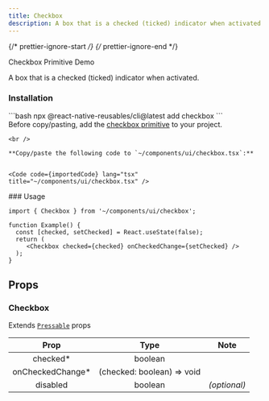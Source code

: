 ```yaml
---
title: Checkbox
description: A box that is a checked (ticked) indicator when activated.
---
```


{/* prettier-ignore-start */}
{/* prettier-ignore-end */}


<LinkButton href="https://rn-primitives.vercel.app/checkbox">
  Checkbox Primitive
</LinkButton>
<LinkButton target="_blank" href="https://rnr-showcase.vercel.app/checkbox">
  Demo
</LinkButton>

<br />

A box that is a checked (ticked) indicator when activated.

### Installation
<Tabs>
  <TabItem label='CLI'> 
    ```bash
    npx @react-native-reusables/cli@latest add checkbox
    ```
  </TabItem>
  <TabItem label='Manual'>
    <Aside type="tip" title="Dependency">
        Before copy/pasting, add the <a href="https://rn-primitives.vercel.app/checkbox" className='text-white font-bold'>checkbox primitive</a> to your project.
    </Aside>

    <br />

    **Copy/paste the following code to `~/components/ui/checkbox.tsx`:**


    <Code code={importedCode} lang="tsx" title="~/components/ui/checkbox.tsx" />
  </TabItem>
</Tabs>
### Usage

```tsx
import { Checkbox } from '~/components/ui/checkbox';

function Example() {
  const [checked, setChecked] = React.useState(false); 
  return (
     <Checkbox checked={checked} onCheckedChange={setChecked} />
  );
}
```
## Props

### Checkbox

Extends [`Pressable`](https://reactnative.dev/docs/pressable#props) props

|       Prop        |            Type            |     Note     |
| :---------------: | :------------------------: | :----------: |
|     checked\*     |          boolean           |              |
| onCheckedChange\* | (checked: boolean) => void |              |
|     disabled      |          boolean           | _(optional)_ |